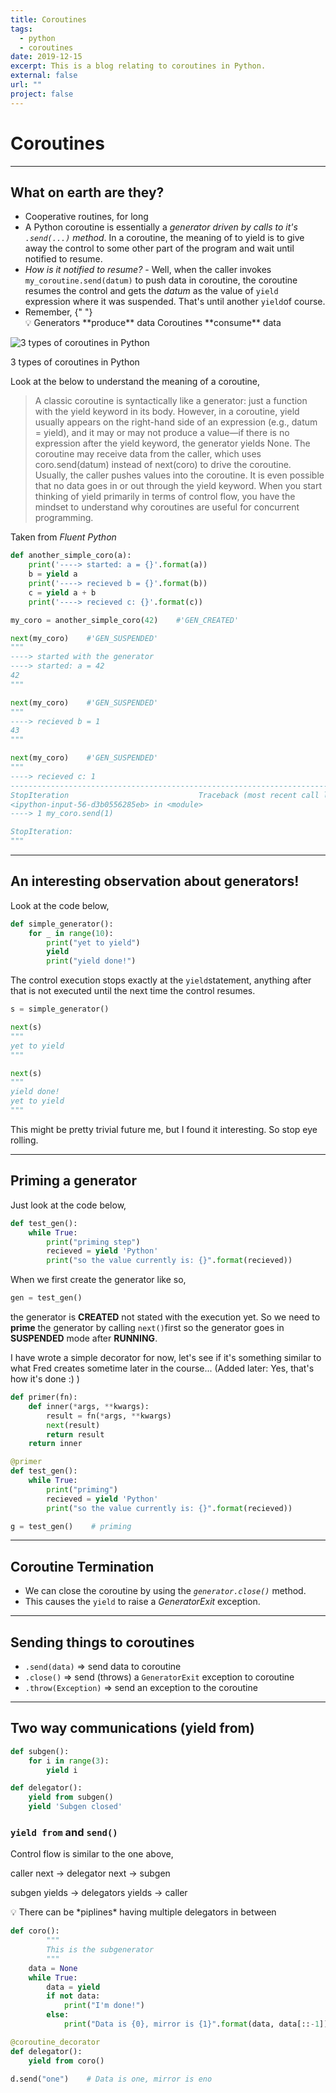 ```yaml
---
title: Coroutines
tags:
  - python
  - coroutines
date: 2019-12-15
excerpt: This is a blog relating to coroutines in Python.
external: false
url: ""
project: false
---
```


# Coroutines

---

## What on earth are they?

- Cooperative routines, for long
- A Python coroutine is essentially a _generator driven by calls to it's `.send(...)` method_. In a coroutine, the meaning of to yield is to give away the control to some other part of the program and wait until notified to resume.
- _How is it notified to resume?_ - Well, when the caller invokes `my_coroutine.send(datum)` to push data in coroutine, the coroutine resumes the control and gets the _datum_ as the value of `yield` expression where it was suspended. That's until another `yield`of course.
- Remember,
  {" "}
  <aside>💡 Generators **produce** data Coroutines **consume** data</aside>

![3 types of coroutines in Python](Coroutines%2014294c3a13be4787bf042af56d8d3958/Untitled.png)

3 types of coroutines in Python

Look at the below to understand the meaning of a coroutine,

> A classic coroutine is syntactically like a generator: just a function with the yield keyword in its body. However, in a coroutine, yield usually appears on the right-hand side of an expression (e.g., datum = yield), and it may or may not produce a value—if there is no expression after the yield keyword, the generator yields None. The coroutine may receive data from the caller, which uses coro.send(datum) instead of next(coro) to drive the coroutine. Usually, the caller pushes values into the coroutine. It is even possible that no data goes in or out through the yield keyword. When you start thinking of yield primarily in terms of control flow, you have the mindset to understand why coroutines are useful for concurrent programming.

Taken from _Fluent Python_

```python
def another_simple_coro(a):
    print('----> started: a = {}'.format(a))
    b = yield a
    print('----> recieved b = {}'.format(b))
    c = yield a + b
    print('----> recieved c: {}'.format(c))

my_coro = another_simple_coro(42)    #'GEN_CREATED'

next(my_coro)    #'GEN_SUSPENDED'
"""
----> started with the generator
----> started: a = 42
42
"""

next(my_coro)    #'GEN_SUSPENDED'
"""
----> recieved b = 1
43
"""

next(my_coro)    #'GEN_SUSPENDED'
"""
----> recieved c: 1
---------------------------------------------------------------------------
StopIteration                             Traceback (most recent call last)
<ipython-input-56-d3b0556285eb> in <module>
----> 1 my_coro.send(1)

StopIteration:
"""
```

---

## An interesting observation about generators!

Look at the code below,

```python
def simple_generator():
    for _ in range(10):
        print("yet to yield")
        yield
        print("yield done!")
```

The control execution stops exactly at the `yield`statement, anything after that is not executed until the next time the control resumes.

```python
s = simple_generator()

next(s)
"""
yet to yield
"""
```

```python
next(s)
"""
yield done!
yet to yield
"""
```

This might be pretty trivial future me, but I found it interesting. So stop eye rolling.

---

## Priming a generator

Just look at the code below,

```python
def test_gen():
    while True:
        print("priming step")
        recieved = yield 'Python'
        print("so the value currently is: {}".format(recieved))
```

When we first create the generator like so,

```python
gen = test_gen()
```

the generator is **CREATED** not stated with the execution yet. So we need to **prime** the generator by calling `next()`first so the generator goes in **SUSPENDED** mode after **RUNNING**.

I have wrote a simple decorator for now, let's see if it's something similar to what Fred creates sometime later in the course... (Added later: Yes, that's how it's done :) )

```python
def primer(fn):
    def inner(*args, **kwargs):
        result = fn(*args, **kwargs)
        next(result)
        return result
    return inner

@primer
def test_gen():
    while True:
        print("priming")
        recieved = yield 'Python'
        print("so the value currently is: {}".format(recieved))

g = test_gen()    # priming
```

---

## Coroutine Termination

- We can close the coroutine by using the _`generator.close()`_ method.
- This causes the `yield` to raise a _GeneratorExit_ exception.

---

## Sending things to coroutines

- `.send(data)` ⇒ send data to coroutine
- `.close()` ⇒ send (throws) a `GeneratorExit` exception to coroutine
- `.throw(Exception)` ⇒ send an exception to the coroutine

---

## Two way communications (yield from)

```python
def subgen():
    for i in range(3):
        yield i

def delegator():
    yield from subgen()
    yield 'Subgen closed'
```

### `yield from` and `send()`

Control flow is similar to the one above,

caller next → delegator next → subgen

subgen yields → delegators yields → caller

<aside>
💡 There can be *piplines* having multiple delegators in between

</aside>

```python
def coro():
		"""
		This is the subgenerator
		"""
    data = None
    while True:
        data = yield
        if not data:
            print("I'm done!")
        else:
            print("Data is {0}, mirror is {1}".format(data, data[::-1]))

@coroutine_decorator
def delegator():
    yield from coro()

d.send("one")    # Data is one, mirror is eno
```
